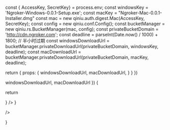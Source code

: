 
  const { AccessKey, SecretKey} = process.env;
  const windowsKey = 'Ngroker-Windows-0.0.1-Setup.exe';
  const macKey = "Ngroker-Mac-0.0.1-Installer.dmg"
  const mac = new qiniu.auth.digest.Mac(AccessKey, SecretKey);
  const config = new qiniu.conf.Config();
  const bucketManager = new qiniu.rs.BucketManager(mac, config);
  const privateBucketDomain = 'http://cdn.ngroker.com';
  const deadline = parseInt(Date.now() / 1000) + 1800; // 半小时过期
  const windowsDownloadUrl = bucketManager.privateDownloadUrl(privateBucketDomain, windowsKey, deadline);
  const macDownloadUrl = bucketManager.privateDownloadUrl(privateBucketDomain, macKey, deadline);

return { props: {
windowsDownloadUrl,
macDownloadUrl,
} }
})

  windowsDownloadUrl,
  macDownloadUrl
}) {

return <div className="container-fluid h-full grid place-content-center">

<Cards className="transition-transform flex flex-col md:flex-row scale-[300%] md:scale-[240%] lg:scale-[320%]">
  <Card
    title="Windows"
    href={windowsDownloadUrl}
    icon={
      <svg
        height="44"
        viewBox="0 0 24 24"
        xmlns="http://www.w3.org/2000/svg"
      >
        <path
          className="fill-[#f26522]"
          d="M11.35 0H0v11.35h11.35z"
        />
        <path
          className="fill-[#8dc63f]"
          d="M23.88 0H12.53v11.35h11.35z"
        />
        <path
          className="fill-[#00aeef]"
          d="M11.35 12.53H0v11.35h11.35z"
        />
        <path
          className="fill-[#ffc20e]"
          d="M23.88 12.53H12.53v11.35h11.35z"
        />
      </svg>
    }
  />
  <Card
    title="MacOS"
    href={macDownloadUrl}
    icon={<svg className="fill-black dark:fill-white" height="44" viewBox="0 0 17 48" xmlns="http://www.w3.org/2000/svg"><path d="m15.5752 19.0792a4.2055 4.2055 0 0 0 -2.01 3.5376 4.0931 4.0931 0 0 0 2.4908 3.7542 9.7779 9.7779 0 0 1 -1.2755 2.6351c-.7941 1.1431-1.6244 2.2862-2.8878 2.2862s-1.5883-.734-3.0443-.734c-1.42 0-1.9252.7581-3.08.7581s-1.9611-1.0589-2.8876-2.3584a11.3987 11.3987 0 0 1 -1.9373-6.1487c0-3.61 2.3464-5.523 4.6566-5.523 1.2274 0 2.25.8062 3.02.8062.734 0 1.8771-.8543 3.2729-.8543a4.3778 4.3778 0 0 1 3.6822 1.841zm-6.8586-2.0456a1.3865 1.3865 0 0 1 -.2527-.024 1.6557 1.6557 0 0 1 -.0361-.337 4.0341 4.0341 0 0 1 1.0228-2.5148 4.1571 4.1571 0 0 1 2.7314-1.4078 1.7815 1.7815 0 0 1 .0361.373 4.1487 4.1487 0 0 1 -.9867 2.587 3.6039 3.6039 0 0 1 -2.5148 1.3236z"></path></svg>}

/>

</Cards>

</div>

}
